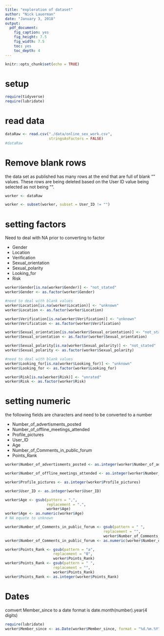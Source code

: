 ```yaml
---
title: "exploration of dataset"
author: "Nick Lauerman"
date: "January 3, 2018"
output: 
  pdf_document: 
    fig_caption: yes
    fig_height: 7.5
    fig_width: 7.5
    toc: yes
    toc_depth: 4
---
```


```r
knitr::opts_chunk$set(echo = TRUE)
```

# setup
```r
require(tidyverse)
require(lubridate)
```

# read data
```r
dataRaw <- read.csv("./data/online_sex_work.csv", 
                    stringsAsFactors = FALSE)
#dataRaw
```

# Remove blank rows
the data set as published has many rows at the end that are full of blank "" 
values. These rows are being deleted based on the User ID value being selected as 
not being "".
```r
worker <- dataRaw
```
```r
worker <- subset(worker, subset = User_ID != "")
```



# setting factors

Need to deal with NA prior to converting to factor


* Gender 
* Location 
* Verification
* Sexual_orientation 
* Sexual_polarity 
* Looking_for
* Risk 
```r

worker$Gender[is.na(worker$Gender)] <- "not_stated"
worker$Gender <- as.factor(worker$Gender)

#need to deal with blank values
worker$Location[is.na(worker$Location)] <- "unknown"
worker$Location <- as.factor(worker$Location)

worker$Verification[is.na(worker$Verification)] <- "unknown"
worker$Verification <- as.factor(worker$Verification)

worker$Sexual_orientation[is.na(worker$Sexual_orientation)] <- "not_stated"
worker$Sexual_orientation <- as.factor(worker$Sexual_orientation)

worker$Sexual_polarity[is.na(worker$Sexual_polarity)] <- "not_stated"
worker$Sexual_polarity <- as.factor(worker$Sexual_polarity)

#need to deal with blank values
worker$Looking_for[is.na(worker$Looking_for)] <- "unknown"
worker$Looking_for <- as.factor(worker$Looking_for)

worker$Risk[is.na(worker$Risk)] <- "unrated"
worker$Risk <- as.factor(worker$Risk)
```



# setting numeric
the following fields are characters and need to be converted to a number

* Number_of_advertisments_posted
* Number_of_offline_meetings_attended
* Profile_pictures
* User_ID
* Age
* Number_of_Comments_in_public_forum
* Points_Rank
```r

worker$Number_of_advertisments_posted <- as.integer(worker$Number_of_advertisments_posted)

worker$Number_of_offline_meetings_attended <- as.integer(worker$Number_of_offline_meetings_attended)

worker$Profile_pictures <- as.integer(worker$Profile_pictures)

worker$User_ID <- as.integer(worker$User_ID)

worker$Age <- gsub(pattern = ",",
                   replacement = ".",
                   worker$Age)
worker$Age <- as.numeric(worker$Age)
# NA equate to unknown

worker$Number_of_Comments_in_public_forum <- gsub(pattern = " ",
                                             replacement = "",
                                             worker$Number_of_Comments_in_public_forum)
worker$Number_of_Comments_in_public_forum <- as.numeric(worker$Number_of_Comments_in_public_forum)

worker$Points_Rank <- gsub(pattern = "a",
                      replacement = "0",
                      worker$Points_Rank)
worker$Points_Rank <- gsub(pattern = " ",
                      replacement = "",
                      worker$Points_Rank)
worker$Points_Rank <- as.integer(worker$Points_Rank)
```

# Dates
comvert Member_since to a date
format is date.month(number).year(4 digits)
```r
require(lubridate)
worker$Member_since <- as.Date(worker$Member_since, format = "%d.%m.%Y")
```

